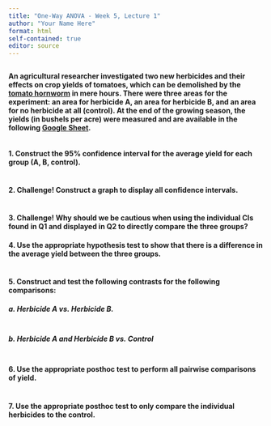 ```yaml
---
title: "One-Way ANOVA - Week 5, Lecture 1"
author: "Your Name Here"
format: html
self-contained: true
editor: source
---
```


```r

```

**An agricultural researcher investigated two new herbicides and their effects on crop yields of tomatoes, which can be demolished by the [tomato hornworm](https://extension.umn.edu/yard-and-garden-insects/tomato-hornworms) in mere hours. There were three areas for the experiment: an area for herbicide A, an area for herbicide B, and an area for no herbicide at all (control). At the end of the growing season, the yields (in bushels per acre) were measured and are available in the following [Google Sheet](https://docs.google.com/spreadsheets/d/1CFyuuWy-4YmVU3wkYuC8Uf3xW3qkpCnpF468NjBAhbY/edit#gid=0).**

```r

```

#### 1. Construct the 95% confidence interval for the average yield for each group (A, B, control).

```r

```

#### 2. Challenge! Construct a graph to display all confidence intervals.

```r

```

#### 3. Challenge! Why should we be cautious when using the individual CIs found in Q1 and displayed in Q2 to directly compare the three groups?

#### 4. Use the appropriate hypothesis test to show that there is a difference in the average yield between the three groups.

```r

```

#### 5. Construct and test the following contrasts for the following comparisons:

##### a. Herbicide A vs. Herbicide B.

```r

```

##### b. Herbicide A and Herbicide B vs. Control

```r

```

#### 6. Use the appropriate posthoc test to perform all pairwise comparisons of yield.

```r

```

#### 7. Use the appropriate posthoc test to only compare the individual herbicides to the control.

```r

```





